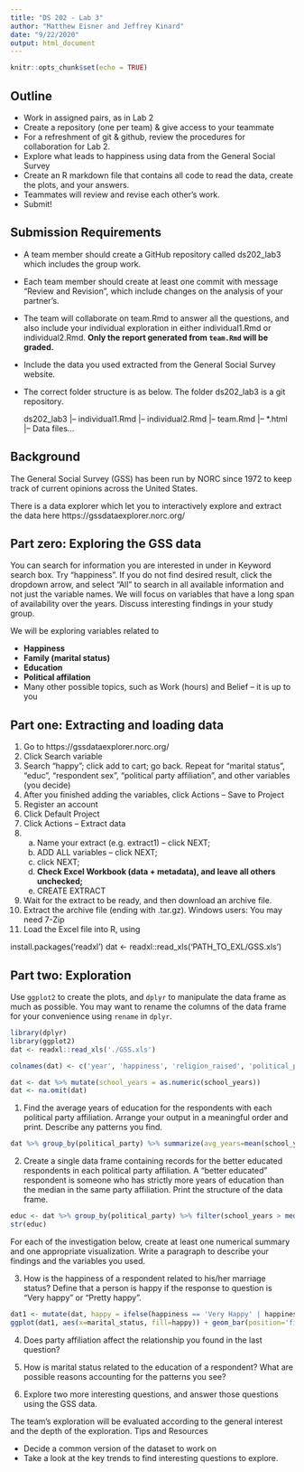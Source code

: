 ```yaml
---
title: "DS 202 - Lab 3"
author: "Matthew Eisner and Jeffrey Kinard"
date: "9/22/2020"
output: html_document
---
```


```r
knitr::opts_chunk$set(echo = TRUE)
```


## Outline

* Work in assigned pairs, as in Lab 2
* Create a repository (one per team) & give access to your teammate
* For a refreshment of git & github, review the procedures for collaboration for Lab 2.
* Explore what leads to happiness using data from the General Social Survey
* Create an R markdown file that contains all code to read the data, create the plots, and your answers.
* Teammates will review and revise each other’s work.
* Submit!

## Submission Requirements

* A team member should create a GitHub repository called ds202_lab3 which includes the group work.

* Each team member should create at least one commit with message “Review and Revision”, which include changes on the analysis of your partner’s.

* The team will collaborate on team.Rmd to answer all the questions, and also include your individual exploration in either individual1.Rmd or individual2.Rmd. **Only the report generated from `team.Rmd` will be graded.**

* Include the data you used extracted from the General Social Survey website.

* The correct folder structure is as below. The folder ds202_lab3 is a git repository.

    ds202_lab3
    |-- individual1.Rmd
    |-- individual2.Rmd
    |-- team.Rmd
    |-- *.html
    |-- Data files...

## Background

The General Social Survey (GSS) has been run by NORC since 1972 to keep track of current opinions across the United States.

There is a data explorer which let you to interactively explore and extract the data here https://gssdataexplorer.norc.org/

## Part zero: Exploring the GSS data

You can search for information you are interested in under in Keyword search box. Try “happiness”. If you do not find desired result, click the dropdown arrow, and select “All” to search in all available information and not just the variable names. We will focus on variables that have a long span of availability over the years. Discuss interesting findings in your study group.

We will be exploring variables related to

* **Happiness**
* **Family (marital status)**
* **Education**
* **Political affilation**
* Many other possible topics, such as Work (hours) and Belief – it is up to you

## Part one: Extracting and loading data

1. Go to https://gssdataexplorer.norc.org/
2. Click Search variable
3. Search “happy”; click add to cart; go back. Repeat for “marital status”, “educ”, “respondent sex”, “political party affiliation”, and other variables (you decide)
4. After you finished adding the variables, click Actions – Save to Project
5. Register an account
6. Click Default Project
7. Click Actions – Extract data
8.  a. Name your extract (e.g. extract1) – click NEXT;
    b. ADD ALL variables – click NEXT;
    c. click NEXT;
    d. **Check Excel Workbook (data + metadata), and leave all others unchecked;**
    e. CREATE EXTRACT
9. Wait for the extract to be ready, and then download an archive file.
10. Extract the archive file (ending with .tar.gz). Windows users: You may need 7-Zip
11. Load the Excel file into R, using

install.packages('readxl')
dat <- readxl::read_xls('PATH_TO_EXL/GSS.xls')

## Part two: Exploration

Use `ggplot2` to create the plots, and `dplyr` to manipulate the data frame as much as possible. You may want to rename the columns of the data frame for your convenience using `rename` in `dplyr`.

```r
library(dplyr)
library(ggplot2)
dat <- readxl::read_xls('./GSS.xls')

colnames(dat) <- c('year', 'happiness', 'religion_raised', 'political_party', 'sex', 'school_years', 'marital_status', 'work_hrs', 'id_num', 'ballot')

dat <- dat %>% mutate(school_years = as.numeric(school_years))
dat <- na.omit(dat)
```

1. Find the average years of education for the respondents with each political party affiliation. Arrange your output in a meaningful order and print. Describe any patterns you find.

```r
dat %>% group_by(political_party) %>% summarize(avg_years=mean(school_years), .groups='drop') %>% arrange(avg_years)
```

2. Create a single data frame containing records for the better educated respondents in each political party affiliation. A “better educated” respondent is someone who has strictly more years of education than the median in the same party affiliation. Print the structure of the data frame.

```r
educ <- dat %>% group_by(political_party) %>% filter(school_years > median(school_years))
str(educ)
```

For each of the investigation below, create at least one numerical summary and one appropriate visualization. Write a paragraph to describe your findings and the variables you used.

3. How is the happiness of a respondent related to his/her marriage status? Define that a person is happy if the response to question is “Very happy” or “Pretty happy”.

```r
dat1 <- mutate(dat, happy = ifelse(happiness == 'Very Happy' | happiness == 'Pretty happy', TRUE, FALSE))
ggplot(dat1, aes(x=marital_status, fill=happy)) + geom_bar(position='fill')
```

4. Does party affiliation affect the relationship you found in the last question?


5. How is marital status related to the education of a respondent? What are possible reasons accounting for the patterns you see?


6. Explore two more interesting questions, and answer those questions using the GSS data.



The team’s exploration will be evaluated according to the general interest and the depth of the exploration.
Tips and Resources

* Decide a common version of the dataset to work on
* Take a look at the key trends to find interesting questions to explore. 
